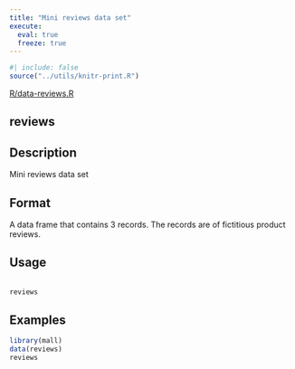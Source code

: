 ```yaml
---
title: "Mini reviews data set"
execute:
  eval: true
  freeze: true
---
```


```r
#| include: false
source("../utils/knitr-print.R")
```

[R/data-reviews.R](https://github.com/mlverse/mall/blob/main/R/data-reviews.R)

## reviews

## Description
 Mini reviews data set 

## Format
 A data frame that contains 3 records. The records are of fictitious product reviews. 

## Usage
```r
 
reviews 
```






## Examples
```r
 
library(mall) 
data(reviews) 
reviews 
 
```


